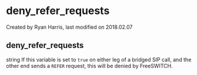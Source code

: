 
# deny_refer_requests 

 Created by  Ryan Harris, last modified on 2018.02.07

## deny_refer_requests

string If this variable is set to `true` on either leg of a bridged SIP call, and the other end sends a `REFER` request, this will be denied by FreeSWITCH.


